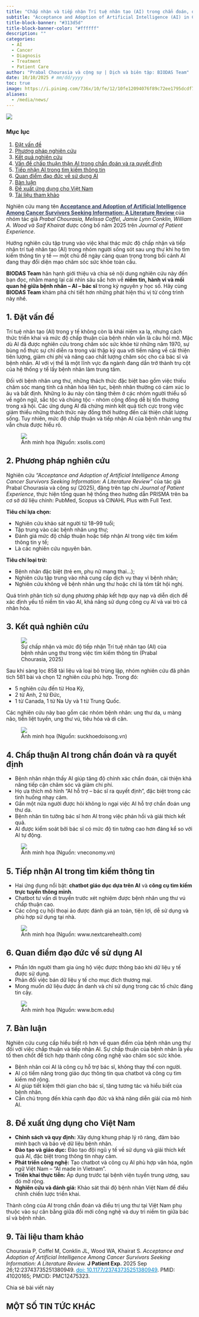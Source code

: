 ```yaml
---
title: "Chấp nhận và tiếp nhận Trí tuệ nhân tạo (AI) trong chẩn đoán, điều trị và chăm sóc người bệnh ung thư"
subtitle: "Acceptance and Adoption of Artificial Intelligence (AI) in Cancer Diagnosis, Treatment, and Patient Care"
title-block-banner: "#313d5d"
title-block-banner-color: "#ffffff"
description: ""
categories:
  - AI
  - Cancer
  - Diagnosis
  - Treatment
  - Patient Care
author: "Prabal Chourasia và cộng sự | Dịch và biên tập: BIODAS Team"
date: 10/10/2025 # mm/dd/yyyy
toc: true
image: https://i.pinimg.com/736x/10/fe/12/10fe12094076f89c72ee1795dcdf7cc3.jpg
aliases: 
  - /media/news/
---
```


![](https://pharmaphorum.com/wp-content/uploads/2020/04/AI-and-cancer-care-Three-ways-artificial-intelligence-may-transform-cancer-outcomes.jpg){fig-align="center" class="img-cover"}



```{=html}
<!-- Gắn file CSS -->
<link rel="stylesheet" href="section-news-template.css">

<!-- Font Awesome CDN (hiển thị icon mạng xã hội) -->
<link rel="stylesheet" href="https://cdnjs.cloudflare.com/ajax/libs/font-awesome/6.5.0/css/all.min.css">


<body class="section-news-template">
<div class="layout">

  <!-- Sidebar TOC -->
  <nav class="toc">
    <h3>Mục lục</h3>
    <ol>
      <li><a href="#sec-1">Đặt vấn đề</a></li>
      <li><a href="#sec-2">Phương pháp nghiên cứu</a></li>
      <li><a href="#sec-3">Kết quả nghiên cứu</a></li>
      <li><a href="#sec-4">Vấn đề chấp thuận thận AI trong chẩn đoán và ra quyết định</a></li>
      <li><a href="#sec-5">Tiếp nhận AI trong tìm kiếm thông tin</a></li>
      <li><a href="#sec-6">Quan điểm đạo đức về sử dụng AI</a></li>
      <li><a href="#sec-7">Bàn luận</a></li>
      <li><a href="#sec-8">Đề xuất ứng dụng cho Việt Nam</a></li>
      <li><a href="#sec-9">Tài liệu tham khảo</a></li>
    </ol>
  </nav>

  <!-- Nội dung chính -->
  <main class="content">

    <!-- =============================
     INTRO SECTION – BIODAS ARTICLE INTRO
     ============================= -->
    <section>
      <p>
        Nghiên cứu mang tên 
        <strong>
          <a href="https://doi.org/10.1177/23743735251380949" 
            target="_blank" 
            rel="noopener noreferrer"
            style="color:#313d5d; text-decoration:underline;">
            Acceptance and Adoption of Artificial Intelligence Among Cancer Survivors Seeking Information: A Literature Review
          </a>
        </strong>           
        của nhóm tác giả 
        <em>Prabal Chourasia, Melissa Coffel, Jamie Lynn Conklin, William A. Wood và Saif Khairat</em> 
        được công bố năm 2025 trên 
        <em>Journal of Patient Experience</em>.
      </p>

      <p>
        Hướng nghiên cứu tập trung vào việc khai thác mức độ chấp nhận và tiếp nhận trí tuệ nhân tạo (AI) trong nhóm người sống sót sau ung thư khi họ tìm kiếm thông tin y tế — một chủ đề ngày càng quan trọng trong bối cảnh AI đang thay đổi diện mạo chăm sóc sức khỏe toàn cầu.
      </p>

      <div class="callout">
        <p>
          <strong>BIODAS Team</strong> hân hạnh giới thiệu và chia sẻ nội dung nghiên cứu này đến bạn đọc, 
          nhằm mang lại cái nhìn sâu sắc hơn về 
          <strong>niềm tin, hành vi và mối quan hệ giữa bệnh nhân – AI – bác sĩ</strong> trong kỷ nguyên y học số. 
          Hãy cùng <strong>BIODAS Team</strong> khám phá chi tiết hơn những phát hiện thú vị từ công trình này nhé.
        </p>
      </div>
    </section>


    <!-- 1. Đặt vấn đề -->
    <section id="sec-1">
      <h2>1. Đặt vấn đề</h2>
      <p>
        Trí tuệ nhân tạo (AI) trong y tế không còn là khái niệm xa lạ, nhưng cách thức triển khai và mức độ chấp thuận của bệnh nhân vẫn là câu hỏi mở. Mặc dù AI đã được nghiên cứu trong chăm sóc sức khỏe từ những năm 1970, sự bùng nổ thực sự chỉ diễn ra trong vài thập kỷ qua với tiềm năng về cải thiện tiên lượng, giảm chi phí và nâng cao chất lượng chăm sóc cho cả bác sĩ và bệnh nhân. AI với vị thế là một lĩnh vực đa ngành đang dần trở thành trụ cột của hệ thống y tế lấy bệnh nhân làm trung tâm.
      </p>
      <p>
        Đối với bệnh nhân ung thư, những thách thức đặc biệt bao gồm việc thiếu chăm sóc mang tính cá nhân hóa liên tục, bệnh nhân thường có cảm xúc lo âu và bất định. Những lo âu này còn tăng thêm ở các nhóm người thiểu số về ngôn ngữ, sắc tộc và chủng tộc - nhóm cộng đồng dễ bị tổn thương trong xã hội. Các ứng dụng AI đã chứng minh kết quả tích cực trong việc giảm thiểu những thách thức này đồng thời hướng đến cải thiện chất lượng sống. Tuy nhiên, mức độ chấp thuận và tiếp nhận AI của bệnh nhân ung thư vẫn chưa được hiểu rõ.
      </p>
    </section>

    <!-- Ảnh minh họa -->
    <figure>
      <div class="img-wrap">
        <img src="https://www.xsolis.com/wp-content/uploads/2023/05/ai-in-healthcare-3.webp" class="img" />
      </div>
      <figcaption>
        Ảnh minh họa (Nguồn: xsolis.com)
      </figcaption>
    </figure>


    <!-- 2. Phương pháp nghiên cứu -->
    <section id="sec-2">
      <h2>2. Phương pháp nghiên cứu</h2>
      <p>
        Nghiên cứu <em>“Acceptance and Adoption of Artificial Intelligence Among Cancer Survivors Seeking Information: A Literature Review”</em> của tác giả Prabal Chourasia và cộng sự (2025), đăng trên tạp chí <em>Journal of Patient Experience</em>, thực hiện tổng quan hệ thống theo hướng dẫn PRISMA trên ba cơ sở dữ liệu chính: PubMed, Scopus và CINAHL Plus with Full Text.
      </p>
      <div class="callout">
        <p><strong>Tiêu chí lựa chọn:</strong></p>
        <ul>
          <li>Nghiên cứu khảo sát người từ 18–99 tuổi;</li>
          <li>Tập trung vào các bệnh nhân ung thư;</li>
          <li>Đánh giá mức độ chấp thuận hoặc tiếp nhận AI trong việc tìm kiếm thông tin y tế;</li>
          <li>Là các nghiên cứu nguyên bản.</li>
        </ul>
      </div>
      <div class="callout">
        <p><strong>Tiêu chí loại trừ:</strong></p>
        <ul>
          <li>Bệnh nhân đặc biệt (trẻ em, phụ nữ mang thai...);</li>
          <li>Nghiên cứu tập trung vào nhà cung cấp dịch vụ thay vì bệnh nhân;</li>
          <li>Nghiên cứu không về bệnh nhân ung thư hoặc chỉ là tóm tắt hội nghị.</li>
        </ul>
      </div>
      <p>
        Quá trình phân tích sử dụng phương pháp kết hợp quy nạp và diễn dịch để xác định yếu tố niềm tin vào AI, khả năng sử dụng công cụ AI và vai trò cá nhân hóa.
      </p>
    </section>

    <!-- 3. Kết quả nghiên cứu -->
    <section id="sec-3">
      <h2>3. Kết quả nghiên cứu</h2>
      
      <!-- Ảnh minh họa -->
      <figure>
        <div class="img-wrap">
          <img src="https://cdn.ncbi.nlm.nih.gov/pmc/blobs/1a5b/12475323/f104874480e0/10.1177_23743735251380949-fig1.jpg" class="img" />
        </div>
        <figcaption>
          Sự chấp nhận và mức độ tiếp nhận Trí tuệ nhân tạo (AI) của bệnh nhân ung thư trong việc tìm kiếm thông tin (Prabal Chourasia, 2025)
        </figcaption>
      </figure>

      <p>
        Sau khi sàng lọc 858 tài liệu và loại bỏ trùng lặp, nhóm nghiên cứu đã phân tích 581 bài và chọn 12 nghiên cứu phù hợp. Trong đó:
      </p>
      <ul>
        <li>5 nghiên cứu đến từ Hoa Kỳ,</li>
        <li>2 từ Anh, 2 từ Đức,</li>
        <li>1 từ Canada, 1 từ Na Uy và 1 từ Trung Quốc.</li>
      </ul>
      <p>
        Các nghiên cứu này bao gồm các nhóm bệnh nhân: ung thư da, u màng não, tiền liệt tuyến, ung thư vú, tiêu hóa và di căn.
      </p>
    </section>

    <!-- Ảnh minh họa -->
    <figure>
      <div class="img-wrap">
        <img src="https://suckhoedoisong.qltns.mediacdn.vn/thumb_w/640/324455921873985536/2021/9/28/dieu-tri-ung-thu-2-1632796387865274138824.jpeg" class="img" />
      </div>
      <figcaption>
        Ảnh minh họa (Nguồn: suckhoedoisong.vn)
      </figcaption>
    </figure>

    <!-- 4. Chấp thuận AI trong chẩn đoán và ra quyết định -->
    <section id="sec-4">
      <h2>4. Chấp thuận AI trong chẩn đoán và ra quyết định</h2>
      <div class="card">
        <ul>
          <li>Bệnh nhân nhận thấy AI giúp tăng độ chính xác chẩn đoán, cải thiện khả năng tiếp cận chăm sóc và giảm chi phí.</li>
          <li>Họ ưa thích mô hình “AI hỗ trợ – bác sĩ ra quyết định”, đặc biệt trong các tình huống nhạy cảm.</li>
          <li>Gần một nửa người được hỏi không lo ngại việc AI hỗ trợ chẩn đoán ung thư da.</li>
          <li>Bệnh nhân tin tưởng bác sĩ hơn AI trong việc phản hồi và giải thích kết quả.</li>
          <li>AI được kiểm soát bởi bác sĩ có mức độ tin tưởng cao hơn đáng kể so với AI tự động.</li>
        </ul>
      </div>
    </section>

    <!-- Ảnh minh họa -->
    <figure>
      <div class="img-wrap">
        <img src="https://media.vneconomy.vn/images/upload/2025/02/24/bn4.jpg?w=900" class="img" />
      </div>
      <figcaption>
        Ảnh minh họa (Nguồn: vneconomy.vn)
      </figcaption>
    </figure>

    <!-- 5. Tiếp nhận AI trong tìm kiếm thông tin -->
    <section id="sec-5">
      <h2>5. Tiếp nhận AI trong tìm kiếm thông tin</h2>
      <div class="card">
        <ul>
          <li>Hai ứng dụng nổi bật: <strong>chatbot giáo dục dựa trên AI</strong> và <strong>công cụ tìm kiếm trực tuyến thông minh</strong>.</li>
          <li>Chatbot tư vấn di truyền trước xét nghiệm được bệnh nhân ung thư vú chấp thuận cao.</li>
          <li>Các công cụ hội thoại ảo được đánh giá an toàn, tiện lợi, dễ sử dụng và phù hợp sử dụng tại nhà.</li>
        </ul>
      </div>
    </section>

    <!-- Ảnh minh họa -->
    <figure>
      <div class="img-wrap">
        <img src="https://i0.wp.com/www.nextcarehealth.com/wp-content/uploads/2022/06/Symptom-Checker.jpg?fit=1500%2C847&ssl=1" class="img" />
      </div>
      <figcaption>
        Ảnh minh họa (Nguồn: www.nextcarehealth.com)
      </figcaption>
    </figure>

    <!-- 6. Quan điểm đạo đức về sử dụng AI -->
    <section id="sec-6">
      <h2>6. Quan điểm đạo đức về sử dụng AI</h2>
      <div class="card">
        <ul>
          <li>Phần lớn người tham gia ủng hộ việc được thông báo khi dữ liệu y tế được sử dụng.</li>
          <li>Phản đối việc bán dữ liệu y tế cho mục đích thương mại.</li>
          <li>Mong muốn dữ liệu được ẩn danh và chỉ sử dụng trong các tổ chức đáng tin cậy.</li>
        </ul>
      </div>
    </section>

    <!-- Ảnh minh họa -->
    <figure>
      <div class="img-wrap">
        <img src="https://www.bcm.edu/sites/default/files/styles/two_thirds_width_component_image/public/2024-07/2.-adobestock_667490278.jpeg?h=9defd0a7&itok=Dv_p4o1j" class="img" />
      </div>
      <figcaption>
        Ảnh minh họa (Nguồn: www.bcm.edu)
      </figcaption>
    </figure>


    <!-- 7. Bàn luận -->
    <section id="sec-7">
      <h2>7. Bàn luận</h2>
      <p>
        Nghiên cứu cung cấp hiểu biết rõ hơn về quan điểm của bệnh nhân ung thư đối với việc chấp thuận và tiếp nhận AI. Sự chấp thuận của bệnh nhân là yếu tố then chốt để tích hợp thành công công nghệ vào chăm sóc sức khỏe.
      </p>
      <div class="callout">
        <ul>
          <li>Bệnh nhân coi AI là công cụ hỗ trợ bác sĩ, không thay thế con người.</li>
          <li>AI có tiềm năng trong giáo dục thông tin qua chatbot và công cụ tìm kiếm mở rộng.</li>
          <li>AI giúp tiết kiệm thời gian cho bác sĩ, tăng tương tác và hiểu biết của bệnh nhân.</li>
          <li>Cần chú trọng đến khía cạnh đạo đức và khả năng diễn giải của mô hình AI.</li>
        </ul>
      </div>
    </section>

    <!-- 8. Đề xuất ứng dụng cho Việt Nam -->
    <section id="sec-8">
      <h2>8. Đề xuất ứng dụng cho Việt Nam</h2>
      <div class="callout">
        <ul>
          <li><strong>Chính sách và quy định:</strong> Xây dựng khung pháp lý rõ ràng, đảm bảo minh bạch và bảo vệ dữ liệu bệnh nhân.</li>
          <li><strong>Đào tạo và giáo dục:</strong> Đào tạo đội ngũ y tế về sử dụng và giải thích kết quả AI, đặc biệt trong thông tin nhạy cảm.</li>
          <li><strong>Phát triển công nghệ:</strong> Tạo chatbot và công cụ AI phù hợp văn hóa, ngôn ngữ Việt Nam – “AI made in Vietnam”.</li>
          <li><strong>Triển khai thực tiễn:</strong> Áp dụng trước tại bệnh viện tuyến trung ương, sau đó mở rộng.</li>
          <li><strong>Nghiên cứu và đánh giá:</strong> Khảo sát thái độ bệnh nhân Việt Nam để điều chỉnh chiến lược triển khai.</li>
        </ul>
      </div>
      <p>
        Thành công của AI trong chẩn đoán và điều trị ung thư tại Việt Nam phụ thuộc vào sự cân bằng giữa đổi mới công nghệ và duy trì niềm tin giữa bác sĩ và bệnh nhân.
      </p>
    </section>

    <!-- 9. Tài liệu tham khảo -->
    <section id="sec-9">
      <h2>9. Tài liệu tham khảo</h2>
      <div class="ref">
        <a href="https://doi.org/10.1177/23743735251380949" 
          target="_blank" 
          rel="noopener noreferrer"
          style="text-decoration: none; color: inherit;">
          Chourasia P, Coffel M, Conklin JL, Wood WA, Khairat S. 
          <em>Acceptance and Adoption of Artificial Intelligence Among Cancer Survivors Seeking Information: A Literature Review.</em> 
          <strong>J Patient Exp.</strong> 2025 Sep 26;12:23743735251380949. 
          <span style="color:#0284c7; text-decoration:underline;">doi: 10.1177/23743735251380949</span>. 
          PMID: 41020165; PMCID: PMC12475323.
        </a>
      </div>
    </section>

    <!-- SOCIAL SHARE -->
    <div class="social-section">
      <p class="share-note">Chia sẻ bài viết này</p>
      <div class="social-share">
        <a href="https://www.facebook.com/sharer/sharer.php?u=https://www.biodas.net/media/news/251010-ai-cancer.html/" class="fb" title="Chia sẻ trên Facebook"><i class="fab fa-facebook-f"></i></a>
        <a href="https://twitter.com/intent/tweet?status=https://www.biodas.net/media/news/251010-ai-cancer.html/" class="x" title="Chia sẻ trên X / Twitter"><i class="fab fa-x-twitter"></i></a>
        <a href="https://www.linkedin.com/shareArticle?mini=true&url=https://biodas.net/media/news/251010-ai-cancer.html/" class="in" title="Chia sẻ trên LinkedIn"><i class="fab fa-linkedin-in"></i></a>
      </div>
    </div>

  </main>
</div>

<!-- =============================
     SECTION: BIODAS NEWS & INSIGHTS
     ============================= -->
<section class="biodas-news-section">
  <div class="news-list container">
    <h2 class="section-title">MỘT SỐ TIN TỨC KHÁC</h2>
    <div id="biodas-news-grid" class="news-grid"></div>
  </div>
</section>

</body>



<!-- JS SCRIPT -->
<script src="section-news-template.js"></script>

```
